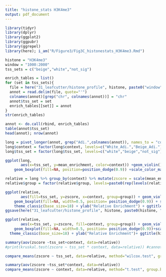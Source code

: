 ```yaml
---
title: "histone_stats H3K4me3"
output: pdf_document
---
```


```r
library(tidyr)
library(dplyr)
library(ggplot2)
library(ggpubr)
library(ggrepel)
library(here); i_am("R/Figure3/Fig3C_histonestats_H3K4me3.Rmd")
```



```r
histone = "H3K4me3"
window = "1000:2000"
tss_sets = c("beige","white","not_sig")

enrich_tables = list()
for (set in tss_sets){
  file = here("31_leafcutter/histone_profile", histone, paste0("window", window), paste0(set,".",window, "_white_beige.tab"))
  annot = read.delim(file, quote="'")
  colnames(annot)[grep("chr", colnames(annot))] = "chr"
  annot$tss_set = set
  enrich_tables[[set]] = annot
}
str(enrich_tables)

annot <- do.call(rbind, enrich_tables)
table(annot$tss_set)
head(annot); nrow(annot)
```

```r
long = pivot_longer(annot, grep("Adi.",colnames(annot)), names_to = "context", values_to = "mean_enrichment")
long$context = factor(long$context, levels=c("White_Adi.","Beige_Adi."))
long$tss_set = factor(long$tss_set, levels=c("white","beige","not_sig"))
```


```r
ggplot(long, 
       aes(x=tss_set, y=mean_enrichment, color=context)) +geom_violin()+ 
    geom_boxplot(fill=NA, position=position_dodge(0.9)) +scale_color_manual(values= c("dodgerblue","orange"))+ ggtitle(histone)
```

```r
relative = long %>% group_by(context) %>% mutate(zscore = scale(mean_enrichment), group=paste0(context, tss_set))
relative$group = factor(relative$group, levels=paste0(rep(levels(relative$context),each=3), levels(relative$tss_set)))

ggplot(relative, 
       aes(fill=tss_set, y=zscore, x=context, group=group)) + geom_violin() +
    geom_boxplot(fill=NA, width=0.5, position= position_dodge(0.9)) + scale_fill_manual(values= c("dodgerblue","orange","grey")) +
    theme_classic(base_size=18) + ylab("Relative Enrichment") + ggtitle(histone)
ggsave(here("31_leafcutter/histone_profile", histone, paste0(histone, "_violin_plot.pdf")))

ggplot(relative, 
       aes(x=tss_set, y=zscore, fill=context, group=group)) + geom_violin() +
    geom_boxplot(fill=NA, width=0.5, position= position_dodge(0.9))+scale_fill_manual(values= c("dodgerblue","orange")) +
  theme_classic(base_size=18) + ylab("Relative Enrichment")+ ggtitle(histone)

```


```r
summary(aov(zscore ~tss_set+context, data=relative))
#print(kruskal.test(zscore ~ tss_set * context, data=relative)) #cannot run a kruskal wallis with interactions.

compare_means(zscore ~ tss_set, data=relative, method="wilcox.test", group.by="context")
```


```r
summary(aov(zscore ~tss_set*context, data=relative))
compare_means(zscore ~ context, data=relative, method="t.test", group.by="tss_set") # <- not significant by ANOVA, so not reporting
```
